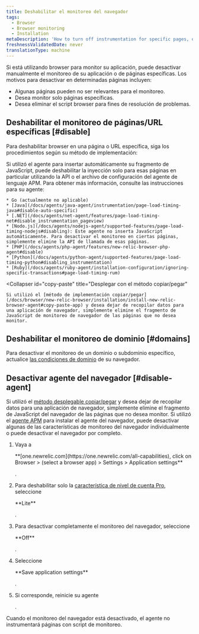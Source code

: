 ```yaml
---
title: Deshabilitar el monitoreo del navegador
tags:
  - Browser
  - Browser monitoring
  - Installation
metaDescription: 'How to turn off instrumentation for specific pages, or disable the browser agent completely.'
freshnessValidatedDate: never
translationType: machine
---
```


Si está utilizando browser para monitor su aplicación, puede desactivar manualmente el monitoreo de su aplicación o de páginas específicas. Los motivos para desactivar <InlinePopover type="browser"/>en determinadas páginas incluyen:

* Algunas páginas pueden no ser relevantes para el monitoreo.
* Desea monitor solo páginas específicas.
* Desea eliminar el script browser para fines de resolución de problemas.

## Deshabilitar el monitoreo de páginas/URL específicas [#disable]

Para deshabilitar browser en una página o URL específica, siga los procedimientos según su método de implementación:

<CollapserGroup>
  <Collapser
    id="agent"
    title="Desplegar con el agente APM seleccionado"
  >
    Si utilizó el agente <InlinePopover type="apm"/>para insertar automáticamente su fragmento de JavaScript, puede deshabilitar la inyección solo para esas páginas en particular utilizando la API o el archivo de configuración del agente de lenguaje APM. Para obtener más información, consulte las instrucciones para su agente:

    * Go (actualmente no aplicable)
    * [Java](/docs/agents/java-agent/instrumentation/page-load-timing-java#disable-auto-specific)
    * [.NET](/docs/agents/net-agent/features/page-load-timing-net#disable_instrumentation_pageview)
    * [Nodo.js](/docs/agents/nodejs-agent/supported-features/page-load-timing-nodejs#disabling): Este agente no inserta JavaScript automáticamente. Para desactivar el monitoreo en ciertas páginas, simplemente elimine la API de llamada de esas páginas.
    * [PHP](/docs/agents/php-agent/features/new-relic-browser-php-agent#disable)
    * [Python](/docs/agents/python-agent/supported-features/page-load-timing-python#disabling_instrumentation)
    * [Ruby](/docs/agents/ruby-agent/installation-configuration/ignoring-specific-transactions#page-load-timing-rum)
  </Collapser>

  <Collapser
    id="copy-paste"
    title="Desplegar con el método copiar/pegar"
  >
    Si utilizó el [método de implementación copiar/pegar](/docs/browser/new-relic-browser/installation/install-new-relic-browser-agent#copy-paste-app) y desea dejar de recopilar datos para una aplicación de navegador, simplemente elimine el fragmento de JavaScript de monitoreo de navegador de las páginas que no desea monitor.
  </Collapser>
</CollapserGroup>

## Deshabilitar el monitoreo de dominio [#domains]

Para desactivar el monitoreo de un dominio o subdominio específico, actualice [las condiciones de dominio](/docs/browser/new-relic-browser/configuration/monitor-or-block-specific-domains-subdomains) de su navegador.

## Desactivar agente del navegador [#disable-agent]

Si utilizó el [método desplegable copiar/pegar](/docs/browser/new-relic-browser/installation/install-new-relic-browser-agent#copy-paste-app) y desea dejar de recopilar datos para una aplicación de navegador, simplemente elimine el fragmento de JavaScript del navegador de las páginas que no desea monitor. Si utilizó el [agente APM](/docs/browser/new-relic-browser/installation/install-new-relic-browser-agent#select-apm-app) para instalar el agente del navegador, puede desactivar algunas de las características de monitoreo del navegador individualmente o puede desactivar el navegador por completo.

1. Vaya a

   <DNT>
     **[one.newrelic.com](https://one.newrelic.com/all-capabilities), click on Browser > (select a browser app) > Settings > Application settings**
   </DNT>

   .

2. Para deshabilitar solo la [característica de nivel de cuenta Pro](/docs/browser/new-relic-browser/getting-started/new-relic-browser), seleccione

   <DNT>
     **Lite**
   </DNT>

   .

3. Para desactivar completamente el monitoreo del navegador, seleccione

   <DNT>
     **Off**
   </DNT>

   .

4. Seleccione

   <DNT>
     **Save application settings**
   </DNT>

   .

5. Si corresponde, reinicie su agente

   <InlinePopover type="apm"/>

   .

Cuando el monitoreo del navegador está desactivado, el agente no instrumentará páginas con script de monitoreo.
